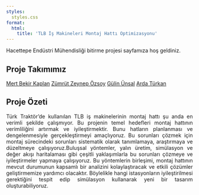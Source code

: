 ```yaml
---
styles:
  styles.css
format:
  html:
    title: 'TLB İş Makineleri Montaj Hattı Optimizasyonu'
---
```


Hacettepe Endüstri Mühendisliği bitirme projesi sayfamıza hoş geldiniz.

## Proje Takımımız

[Mert Bekir Kaplan](https://emu-hacettepe-analytics.github.io/emu430-fall2023-mer7kaplan/){.download-button} [Zümrüt Zeynep Özsoy](https://emu-hacettepe-analytics.github.io/emu430-fall2023-zzeynepo/){.download-button} [Gülin Ünsal](https://emu-hacettepe-analytics.github.io/emu430-fall2023-gulinunsal/){.download-button} [Arda Türkan](https://emu-hacettepe-analytics.github.io/emu430-fall2023-ardaturkan/){.download-button}

## Proje Özeti

::: {style="text-align: justify;"}
Türk Traktör'de kullanılan TLB iş makinelerinin montaj hattı şu anda en verimli şekilde çalışmıyor. Bu projenin temel hedefleri montaj hattının verimliliğini artırmak ve iyileştirmektir. Bunu hatların planlanması ve dengelenmesiyle gerçekleştirmeyi amaçlıyoruz. Bu sorunları çözmek için montaj sürecindeki sorunları sistematik olarak tanımlamaya, araştırmaya ve düzeltmeye çalışıyoruz.Buluşsal yöntemler, yalın üretim, simülasyon ve değer akışı haritalaması gibi çeşitli yaklaşımlarla bu sorunları çözmeye ve iyileştirmeler yapmaya çalışıyoruz. Bu yöntemlerin birleşimi, montaj hattının mevcut durumunun kapsamlı bir analizini kolaylaştıracak ve etkili çözümler geliştirmemize yardımcı olacaktır. Böylelikle hangi istasyonların iyileştirilmesi gerektiğini tespit edip simülasyon kullanarak yeni bir tasarım oluşturabiliyoruz.
:::
